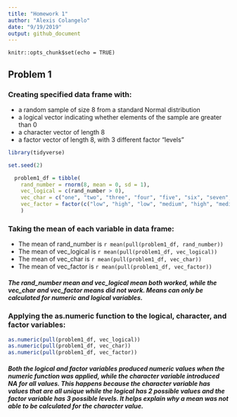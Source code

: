 ```yaml
---
title: "Homework 1"
author: "Alexis Colangelo"
date: "9/19/2019"
output: github_document
---
```


```r_setup
knitr::opts_chunk$set(echo = TRUE)
```

## Problem 1

### Creating specified data frame with:
* a random sample of size 8 from a standard Normal distribution
* a logical vector indicating whether elements of the sample are greater than 0
* a character vector of length 8
* a factor vector of length 8, with 3 different factor “levels”

```r
library(tidyverse)
```

```r
set.seed(2)

  problem1_df = tibble(
    rand_number = rnorm(8, mean = 0, sd = 1),
    vec_logical = c(rand_number > 0),
    vec_char = c("one", "two", "three", "four", "five", "six", "seven", "eight"),
    vec_factor = factor(c("low", "high", "low", "medium", "high", "medium", "high", "medium"))
    )
```
### Taking the mean of each variable in data frame:

* The mean of rand_number is `r mean(pull(problem1_df, rand_number))`
* The mean of vec_logical is `r mean(pull(problem1_df, vec_logical))`
* The mean of vec_char is `r mean(pull(problem1_df, vec_char))`
* The mean of vec_factor is `r mean(pull(problem1_df, vec_factor))`

##### The rand_number mean and vec_logical mean both worked, while the vec_char and vec_factor means did not work. Means can only be calculated for numeric and logical variables.

### Applying the as.numeric function to the logical, character, and factor variables: 
```r
as.numeric(pull(problem1_df, vec_logical))
as.numeric(pull(problem1_df, vec_char))
as.numeric(pull(problem1_df, vec_factor))
```
##### Both the logical and factor variables produced numeric values when the numeric function was applied, while the character variable introduced NA for all values. This happens because the character variable has values that are all unique while the logical has 2 possible values and the factor variable has 3 possible levels. It helps explain why a mean was not able to be calculated for the character value. 




